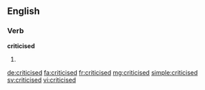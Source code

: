 ==English==

===Verb===
'''criticised'''

# {{past of|criticise}}

[[de:criticised]]
[[fa:criticised]]
[[fr:criticised]]
[[mg:criticised]]
[[simple:criticised]]
[[sv:criticised]]
[[vi:criticised]]